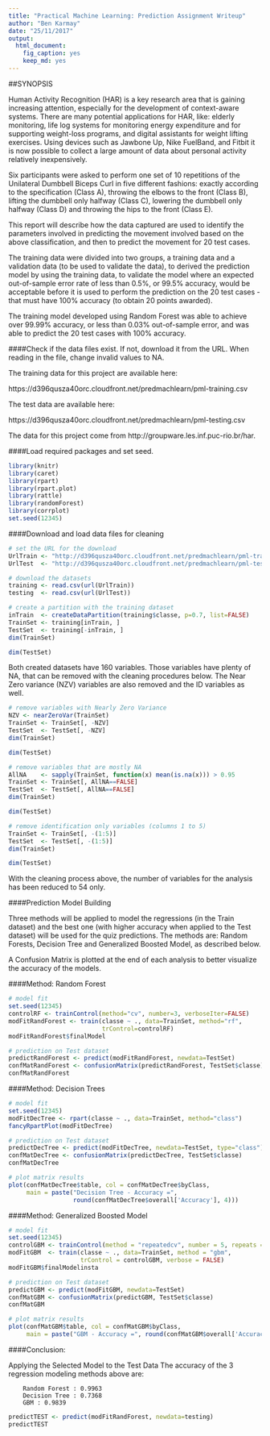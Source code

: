 ```yaml
---
title: "Practical Machine Learning: Prediction Assignment Writeup"
author: "Ben Karmay"
date: "25/11/2017"
output: 
  html_document: 
    fig_caption: yes
    keep_md: yes
---
```


##SYNOPSIS

Human Activity Recognition (HAR) is a key research area that is gaining increasing attention, especially for the development of context-aware systems. There are many potential applications for HAR, like: elderly monitoring, life log systems for monitoring energy expenditure and for supporting weight-loss programs, and digital assistants for weight lifting exercises. Using devices such as Jawbone Up, Nike FuelBand, and Fitbit it is now possible to collect a large amount of data about personal activity relatively inexpensively.

Six participants were asked to perform one set of 10 repetitions of the Unilateral Dumbbell Biceps Curl in five different fashions: exactly according to the specification (Class A), throwing the elbows to the front (Class B), lifting the dumbbell only halfway (Class C), lowering the dumbbell only halfway (Class D) and throwing the hips to the front (Class E).

This report will describe how the data captured are used to identify the parameters involved in predicting the movement involved based on the above classification, and then to predict the movement for 20 test cases.

The training data were divided into two groups, a training data and a validation data (to be used to validate the data), to derived the prediction model by using the training data, to validate the model where an expected out-of-sample error rate of less than 0.5%, or 99.5% accuracy, would be acceptable before it is used to perform the prediction on the 20 test cases - that must have 100% accuracy (to obtain 20 points awarded).

The training model developed using Random Forest was able to achieve over 99.99% accuracy, or less than 0.03% out-of-sample error, and was able to predict the 20 test cases with 100% accuracy.


####Check if the data files exist. If not, download it from the URL. When reading in the file, change invalid values to NA.

The training data for this project are available here:

https://d396qusza40orc.cloudfront.net/predmachlearn/pml-training.csv

The test data are available here:

https://d396qusza40orc.cloudfront.net/predmachlearn/pml-testing.csv

The data for this project come from http://groupware.les.inf.puc-rio.br/har.

####Load required packages and set seed.

```r
library(knitr)
library(caret)
library(rpart)
library(rpart.plot)
library(rattle)
library(randomForest)
library(corrplot)
set.seed(12345)

```

####Download and load data files for cleaning

```r
# set the URL for the download
UrlTrain <- "http://d396qusza40orc.cloudfront.net/predmachlearn/pml-training.csv"
UrlTest  <- "http://d396qusza40orc.cloudfront.net/predmachlearn/pml-testing.csv"

# download the datasets
training <- read.csv(url(UrlTrain))
testing  <- read.csv(url(UrlTest))

# create a partition with the training dataset 
inTrain  <- createDataPartition(training$classe, p=0.7, list=FALSE)
TrainSet <- training[inTrain, ]
TestSet  <- training[-inTrain, ]
dim(TrainSet)
```



```r
dim(TestSet)
```

Both created datasets have 160 variables. Those variables have plenty of NA, that can be removed with the cleaning procedures below. The Near Zero variance (NZV) variables are also removed and the ID variables as well.

```r
# remove variables with Nearly Zero Variance
NZV <- nearZeroVar(TrainSet)
TrainSet <- TrainSet[, -NZV]
TestSet  <- TestSet[, -NZV]
dim(TrainSet)
```


```r
dim(TestSet)
```


```r

# remove variables that are mostly NA
AllNA    <- sapply(TrainSet, function(x) mean(is.na(x))) > 0.95
TrainSet <- TrainSet[, AllNA==FALSE]
TestSet  <- TestSet[, AllNA==FALSE]
dim(TrainSet)
```

```r
dim(TestSet)

```


```r
# remove identification only variables (columns 1 to 5)
TrainSet <- TrainSet[, -(1:5)]
TestSet  <- TestSet[, -(1:5)]
dim(TrainSet)
```


```r
dim(TestSet)
```

With the cleaning process above, the number of variables for the analysis has been reduced to 54 only.

####Prediction Model Building

Three methods will be applied to model the regressions (in the Train dataset) and the best one (with higher accuracy when applied to the Test dataset) will be used for the quiz predictions. The methods are: Random Forests, Decision Tree and Generalized Boosted Model, as described below.

A Confusion Matrix is plotted at the end of each analysis to better visualize the accuracy of the models.

####Method: Random Forest

```r
# model fit
set.seed(12345)
controlRF <- trainControl(method="cv", number=3, verboseIter=FALSE)
modFitRandForest <- train(classe ~ ., data=TrainSet, method="rf",
                          trControl=controlRF)
modFitRandForest$finalModel
```


```r
# prediction on Test dataset
predictRandForest <- predict(modFitRandForest, newdata=TestSet)
confMatRandForest <- confusionMatrix(predictRandForest, TestSet$classe)
confMatRandForest
```

####Method: Decision Trees

```r
# model fit
set.seed(12345)
modFitDecTree <- rpart(classe ~ ., data=TrainSet, method="class")
fancyRpartPlot(modFitDecTree)
```

```r
# prediction on Test dataset
predictDecTree <- predict(modFitDecTree, newdata=TestSet, type="class")
confMatDecTree <- confusionMatrix(predictDecTree, TestSet$classe)
confMatDecTree
```


```r
# plot matrix results
plot(confMatDecTree$table, col = confMatDecTree$byClass, 
     main = paste("Decision Tree - Accuracy =",
                  round(confMatDecTree$overall['Accuracy'], 4)))
```

####Method: Generalized Boosted Model

```r
# model fit
set.seed(12345)
controlGBM <- trainControl(method = "repeatedcv", number = 5, repeats = 1)
modFitGBM  <- train(classe ~ ., data=TrainSet, method = "gbm",
                    trControl = controlGBM, verbose = FALSE)
modFitGBM$finalModelinsta
```



```r
# prediction on Test dataset
predictGBM <- predict(modFitGBM, newdata=TestSet)
confMatGBM <- confusionMatrix(predictGBM, TestSet$classe)
confMatGBM
```


```r
# plot matrix results
plot(confMatGBM$table, col = confMatGBM$byClass, 
     main = paste("GBM - Accuracy =", round(confMatGBM$overall['Accuracy'], 4)))
```

####Conclusion: 

Applying the Selected Model to the Test Data
The accuracy of the 3 regression modeling methods above are:

        Random Forest : 0.9963
        Decision Tree : 0.7368
        GBM : 0.9839


```r
predictTEST <- predict(modFitRandForest, newdata=testing)
predictTEST
```


